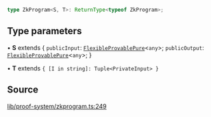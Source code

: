 ```ts
type ZkProgram<S, T>: ReturnType<typeof ZkProgram>;
```

## Type parameters

• **S** extends \{
  `publicInput`: [`FlexibleProvablePure`](FlexibleProvablePure.mdx)\<`any`\>;
  `publicOutput`: [`FlexibleProvablePure`](FlexibleProvablePure.mdx)\<`any`\>;
  }

• **T** extends `{ [I in string]: Tuple<PrivateInput> }`

## Source

[lib/proof-system/zkprogram.ts:249](https://github.com/o1-labs/o1js/blob/fd7bd4b02f4f7cc1057cd423261d70c22275763a/src/lib/proof-system/zkprogram.ts#L249)
